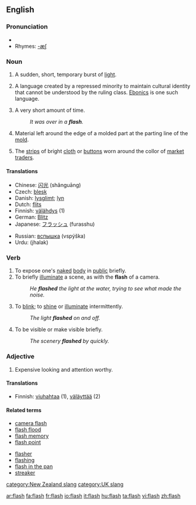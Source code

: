 ==English==

===Pronunciation===
*{{audio|en-us-flash.ogg|Audio (US)}}
*Rhymes: [[Rhymes:English:-æʃ|-æʃ]]

===Noun===
{{en-noun-irreg|flashes}}

# A sudden, short, temporary burst of [[light]].
# {{linguistics}} A language created by a repressed minority to maintain cultural identity that cannot be understood by the ruling class. [[Ebonics]] is one such language.
# A very short amount of time.
#:''It was over in a '''flash'''.''
# Material left around the edge of a molded part at the parting line of the [[mold]].
# {{Cockney}} The [[strips]] of bright [[cloth]] or [[buttons]] worn around the collor of [[market]] [[traders]].

====Translations====
{{rfc-trans}}
{{trans-top}}
*Chinese: [[闪光]] (shǎnguāng)
*Czech: [[blesk]]
*Danish: [[lysglimt]]; [[lyn]]
*Dutch: [[flits]] {{f}}
*Finnish: [[välähdys]] (1)
*German: [[Blitz]] {{m}}
*Japanese: [[フラッシュ]] (furasshu)
{{trans-mid}}
*Russian: [[вспышка]] (vspýška) {{f}}
*Urdu: (jhalak)
{{trans-bottom}}

===Verb===
{{en-verb|flash|es}}

# To expose one's [[naked]] [[body]] in [[public]] briefly.
# To briefly [[illuminate]] a scene, as with the '''flash''' of a camera.
#:''He '''flashed''' the light at the water, trying to see what made the noise.''
# To [[blink]]; to [[shine]] or [[illuminate]] intermittently.
#:''The light '''flashed''' on and off.''
# To be visible or make visible briefly.
#:''The scenery '''flashed''' by quickly.''

===Adjective===
{{en-adj}}
# {{italbrac|New Zealand & UK slang}} Expensive looking and attention worthy.

====Translations====
{{trans-top|flash}}
*Finnish: [[viuhahtaa]] (1), [[väläyttää]] (2)
{{trans-mid}}
{{trans-bottom}}

====Related terms====
{{top2}}
*[[camera flash]]
*[[flash flood]]
*[[flash memory]]
*[[flash point]]
{{mid2}}
*[[flasher]]
*[[flashing]]
*[[flash in the pan]]
*[[streaker]]
{{bottom2}}

[[category:New Zealand slang]]
[[category:UK slang]]

[[ar:flash]]
[[fa:flash]]
[[fr:flash]]
[[io:flash]]
[[it:flash]]
[[hu:flash]]
[[ta:flash]]
[[vi:flash]]
[[zh:flash]]